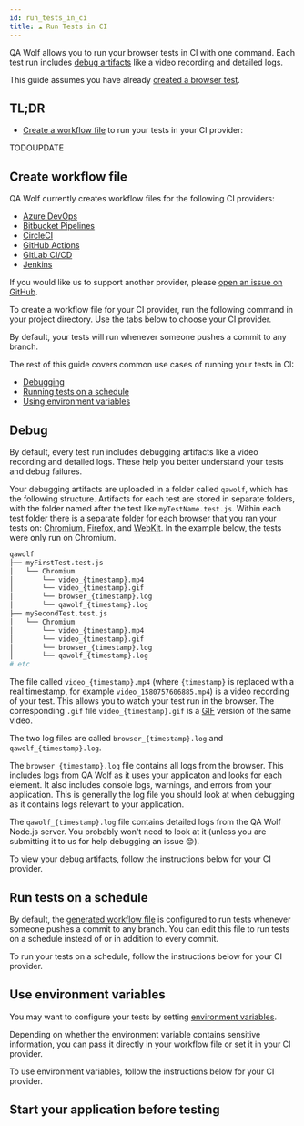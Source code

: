 ```yaml
---
id: run_tests_in_ci
title: ☁️ Run Tests in CI
---
```



QA Wolf allows you to run your browser tests in CI with one command. Each test run includes [debug artifacts](#debug) like a video recording and detailed logs.

This guide assumes you have already [created a browser test](create_a_test).

## TL;DR

- [Create a workflow file](#create-workflow-file) to run your tests in your CI provider:

<CiCommandTabs />

TODOUPDATE

## Create workflow file

QA Wolf currently creates workflow files for the following CI providers:

- [Azure DevOps](https://azure.microsoft.com/en-us/services/devops)
- [Bitbucket Pipelines](https://bitbucket.org/product/features/pipelines)
- [CircleCI](https://circleci.com)
- [GitHub Actions](https://github.com/features/actions)
- [GitLab CI/CD](https://docs.gitlab.com/ee/ci/README.html)
- [Jenkins](Jenkins)

If you would like us to support another provider, please [open an issue on GitHub](https://github.com/qawolf/qawolf/issues).

To create a workflow file for your CI provider, run the following command in your project directory. Use the tabs below to choose your CI provider.

<CiCreateWorkflow />

By default, your tests will run whenever someone pushes a commit to any branch.

The rest of this guide covers common use cases of running your tests in CI:

- [Debugging](#debug)
- [Running tests on a schedule](#run-tests-on-a-schedule)
- [Using environment variables](#use-environment-variables)

## Debug

By default, every test run includes debugging artifacts like a video recording and detailed logs. These help you better understand your tests and debug failures.

Your debugging artifacts are uploaded in a folder called `qawolf`, which has the following structure. Artifacts for each test are stored in separate folders, with the folder named after the test like `myTestName.test.js`. Within each test folder there is a separate folder for each browser that you ran your tests on: [Chromium](https://www.chromium.org/Home), [Firefox](https://www.mozilla.org/en-US/firefox/new), and [WebKit](https://webkit.org). In the example below, the tests were only run on Chromium.

```bash
qawolf
├── myFirstTest.test.js
│   └── Chromium
│       └── video_{timestamp}.mp4
│       └── video_{timestamp}.gif
│       └── browser_{timestamp}.log
│       └── qawolf_{timestamp}.log
├── mySecondTest.test.js
│   └── Chromium
│       └── video_{timestamp}.mp4
│       └── video_{timestamp}.gif
│       └── browser_{timestamp}.log
│       └── qawolf_{timestamp}.log
# etc
```

The file called `video_{timestamp}.mp4` (where `{timestamp}` is replaced with a real timestamp, for example `video_1580757606885.mp4`) is a video recording of your test. This allows you to watch your test run in the browser. The corresponding `.gif` file `video_{timestamp}.gif` is a [GIF](https://en.wikipedia.org/wiki/GIF) version of the same video.

The two log files are called `browser_{timestamp}.log` and `qawolf_{timestamp}.log`.

The `browser_{timestamp}.log` file contains all logs from the browser. This includes logs from QA Wolf as it uses your applicaton and looks for each element. It also includes console logs, warnings, and errors from your application. This is generally the log file you should look at when debugging as it contains logs relevant to your application.

The `qawolf_{timestamp}.log` file contains detailed logs from the QA Wolf Node.js server. You probably won't need to look at it (unless you are submitting it to us for help debugging an issue 😊).

To view your debug artifacts, follow the instructions below for your CI provider.

<CiArtifacts />

## Run tests on a schedule

By default, the [generated workflow file](#create-workflow-file) is configured to run tests whenever someone pushes a commit to any branch. You can edit this file to run tests on a schedule instead of or in addition to every commit.

To run your tests on a schedule, follow the instructions below for your CI provider.

<CiRunOnSchedule />

## Use environment variables

You may want to configure your tests by setting [environment variables](TODOFIXLINK).

Depending on whether the environment variable contains sensitive information, you can pass it directly in your workflow file or set it in your CI provider.

To use environment variables, follow the instructions below for your CI provider.

<CiEnvironmentVariables />

## Start your application before testing
